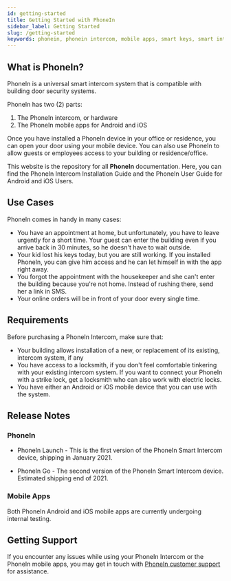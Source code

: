 ```yaml
---
id: getting-started
title: Getting Started with PhoneIn
sidebar_label: Getting Started
slug: /getting-started
keywords: phonein, phonein intercom, mobile apps, smart keys, smart intercom system
---
```


## What is PhoneIn?
PhoneIn is a universal smart intercom system that is compatible with building door security systems. 

PhoneIn has two (2) parts:

1. The PhoneIn intercom, or hardware
2. The PhoneIn mobile apps for Android and iOS

Once you have installed a PhoneIn device in your office or residence, you can open your door using your mobile device. You can also use PhoneIn to allow guests or employees access to your building or residence/office.

This website is the repository for all **PhoneIn** documentation. Here, you can find the PhoneIn Intercom Installation Guide and the PhoneIn User Guide for Android and iOS Users.

## Use Cases

PhoneIn comes in handy in many cases:

* You have an appointment at home, but unfortunately, you have to leave urgently for a short time. Your guest can enter the building even if you arrive back in 30 minutes, so he doesn't have to wait outside.  
* Your kid lost his keys today, but you are still working. If you installed PhoneIn, you can give him access and he can let himself in with the app right away.  
* You forgot the appointment with the housekeeper and she can't enter the building because you're not home. Instead of rushing there, send her a link in SMS.  
* Your online orders will be in front of your door every single time.

## Requirements
Before purchasing a PhoneIn Intercom, make sure that:

* Your building allows installation of a new, or replacement of its existing, intercom system, if any
* You have access to a locksmith, if you don't feel comfortable tinkering with your existing intercom system. If you want to connect your PhoneIn with a strike lock, get a locksmith who can also work with electric locks.
* You have either an Android or iOS mobile device that you can use with the system.

## Release Notes

### PhoneIn

* PhoneIn Launch - This is the first version of the PhoneIn Smart Intercom device, shipping in January 2021.

* PhoneIn Go - The second version of the PhoneIn Smart Intercom device. Estimated shipping end of 2021.

### Mobile Apps

Both PhoneIn Android and iOS mobile apps are currently undergoing internal testing.

## Getting Support
If you encounter any issues while using your PhoneIn Intercom or the PhoneIn mobile apps, you may get in touch with [PhoneIn customer support](mailto:contact@phonein.io) for assistance.